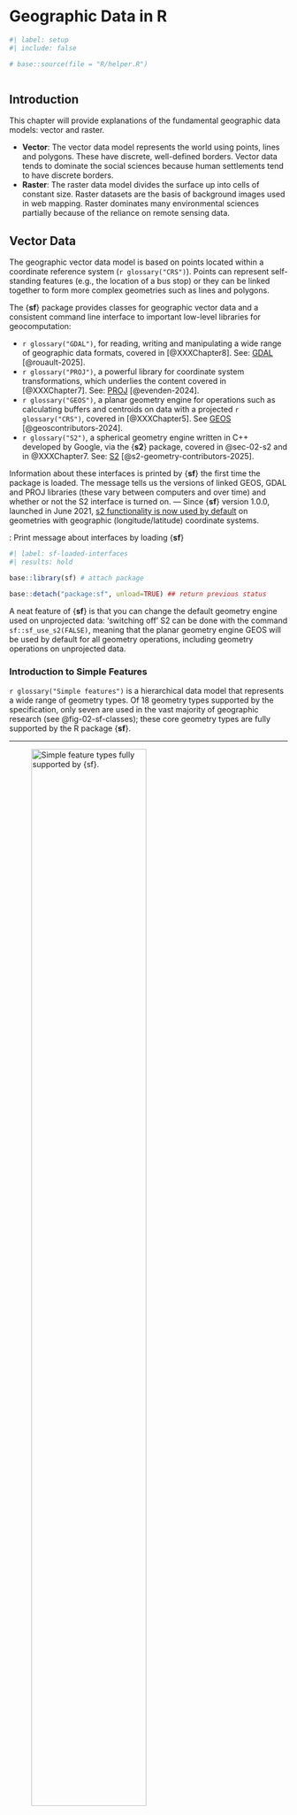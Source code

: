 # Geographic Data in R {#sec-chap02}

```r
#| label: setup
#| include: false

# base::source(file = "R/helper.R")



```

## Introduction

This chapter will provide explanations of the fundamental geographic
data models: vector and raster.

-   **Vector**: The vector data model represents the world using points,
    lines and polygons. These have discrete, well-defined borders.
    Vector data tends to dominate the social sciences because human
    settlements tend to have discrete borders.
-   **Raster**: The raster data model divides the surface up into cells
    of constant size. Raster datasets are the basis of background images
    used in web mapping. Raster dominates many environmental sciences
    partially because of the reliance on remote sensing data.

## Vector Data

The geographic vector data model is based on points located within a
coordinate reference system (`r glossary("CRS")`). Points can represent
self-standing features (e.g., the location of a bus stop) or they can be
linked together to form more complex geometries such as lines and
polygons.

The {**sf**} package provides classes for geographic vector data and a
consistent command line interface to important low-level libraries for
geocomputation:

-   `r glossary("GDAL")`, for reading, writing and manipulating a wide
    range of geographic data formats, covered in [@XXXChapter8]. See:
    [GDAL](https://gdal.org/en/stable/) [@rouault-2025].
-   `r glossary("PROJ")`, a powerful library for coordinate system
    transformations, which underlies the content covered in
    [@XXXChapter7]. See: [PROJ](https://proj.org/en/stable/)
    [@evenden-2024].
-   `r glossary("GEOS")`, a planar geometry engine for operations such
    as calculating buffers and centroids on data with a projected
    `r glossary("CRS")`, covered in [@XXXChapter5]. See
    [GEOS](https://libgeos.org/) [@geoscontributors-2024].
-   `r glossary("S2")`, a spherical geometry engine written in C++
    developed by Google, via the {**s2**} package, covered in
    @sec-02-s2 and in @XXXChapter7. See:
    [S2](http://s2geometry.io/) [@s2-geometry-contributors-2025].

Information about these interfaces is printed by {**sf**} the first time
the package is loaded. The message tells us the versions of linked GEOS,
GDAL and PROJ libraries (these vary between computers and over time) and
whether or not the S2 interface is turned on. --- Since {**sf**} version
1.0.0, launched in June 2021, [s2 functionality is now used by
default](https://r-spatial.org/r/2020/06/17/s2.html) on geometries with
geographic (longitude/latitude) coordinate systems.

:::::: my-r-code
:::: my-r-code-header
::: {#cnj-02-sf-loaded-interfaces}
: Print message about interfaces by loading {**sf**}
:::
::::

::: my-r-code-container
```r
#| label: sf-loaded-interfaces
#| results: hold

base::library(sf) # attach package

base::detach("package:sf", unload=TRUE) ## return previous status
```
:::
::::::

A neat feature of {**sf**} is that you can change the default geometry
engine used on unprojected data: ‘switching off’ S2 can be done with the
command `sf::sf_use_s2(FALSE)`, meaning that the planar geometry engine
GEOS will be used by default for all geometry operations, including
geometry operations on unprojected data.

### Introduction to Simple Features

`r glossary("Simple features")` is a hierarchical data model that
represents a wide range of geometry types. Of 18 geometry types
supported by the specification, only seven are used in the vast majority
of geographic research (see @fig-02-sf-classes); these core geometry
types are fully supported by the R package {**sf**}.

------------------------------------------------------------------------


![Simple feature types fully supported by
{sf}.](img/02-sf-classes-border-min.png){#fig-02-sf-classes
fig-alt="The picture shows a square surrounded by six other squares. Three of the squares contain a geometric object titled POINT, LINESTRING, and POLYGON. Three other squares contain two identical geometric objects titles MULTIOPOINT, MULTILINESTRING, AND MULTIPOLYGON. All these six squares have a connection to the centered square called GEOMETRYCOLLECTION containing all the different objects of the six peripheral squares."
fig-align="center" width="70%"}


------------------------------------------------------------------------

{**sf**} provides the same functionality (and more) previously provided
in three (now deprecated) packages:

-   {**sp**} for data classes
-   {**rgdal**} for data read/write via an interface to GDAL and PROJ
    and
-   {**rgeos**} for spatial operations via an interface to GEOS.

::: {#nte-02-dprecated-packages .callout-note}
###### Deprecated packages & the history of the R-spatial ecosystem

This detailed infos (together with the history of the R-spatial
ecosystem provided in Chapter 1 of the book) I would have needed
earlier. When I started to learn spatial data science (one month ago,
December 2024) I was confused about the many different packages with
similar functionality.
:::

sf’s functionality is well documented on its website at
[r-spatial.github.io/sf/](r-spatial.github.io/sf/) which contains seven
vignettes.

::: {#imp-02-sf-definition .callout-important}
###### Simple feature objects

Simple feature objects in R are stored in a data frame, with geographic
data occupying a special column, usually named ‘geom’ or ‘geometry’.
Simple features are, in essence, data frames with a spatial extension.
:::

:::::::::::::::::::::::::::: my-code-collection
::::: my-code-collection-header
::: my-code-collection-icon
:::

::: {#exm-02-inspect-sf-classes}
: Inspect {**sf**} classes, plotting, summary, and subsetting
:::
:::::

:::::::::::::::::::::::: my-code-collection-container
::::::::::::::::::::::: panel-tabset
###### Inspect data

:::::: my-r-code
:::: my-r-code-header
::: {#cnj-02-inspect-sf-world-data}
: Inspect class and column names of `world`
:::
::::

::: my-r-code-container
```r
#| label: inspect-sf-world-data
#| results: hold

utils::data("world", package = "spData")
base::class(world)
base::names(world)
```

------------------------------------------------------------------------

The contents of the `geom` column give {**sf**} objects their spatial
powers: `world$geom` is a ‘list column’ that contains all the
coordinates of the country polygons.
:::
::::::

###### Plot data

:::::: my-r-code
:::: my-r-code-header
::: {#cnj-02-plot-sf-world-data}
: Plot `world` data
:::
::::

::: my-r-code-container
```r
#| label: fig-02-plot-sf-world-data
#| fig-cap: "Map of the world using the {**sf**} package, with a facet for each attribute."
#| results: hold

sf:::plot.sf(world) # plot produces only the first 9 attributes (1)
sf:::plot.sf(world, max.plot = 10) # 11 cols but 'geom' does not count as attribute (2)
sf:::plot.sf(world, max.plot = Inf) # plot all availabe attributes (3)
```

------------------------------------------------------------------------

Instead of creating a single map by default for geographic objects, as
most GIS programs do, `plot()`ing `sf` objects results in a map for each
variable in the datasets. This behavior can be useful for exploring the
spatial distribution of different variables.

If you attach the {**sf**} package with `library(sf)` then `plot(world)`
would have worked. But it is not the `base::plot()` function as errors
in line 2 and 3 would show. `plot()` is a generic function that is
extended by other packages. {**sf**} contains the non-exported (hidden
from users most of the time and therefore with three columns prefixed)
`sf:::plot.sf()` function which is called behind the scenes.
:::
::::::

###### Summary

:::::: my-r-code
:::: my-r-code-header
::: {#cnj-02-sf-summary}
: Treating sf objects as data frames
:::
::::

::: my-r-code-container
```r
#| label: sf-summary

base::summary(world["lifeExp"]) # infos about the 'geom' column 

base::summary(world$lifeExp) # no infos about the 'geom' column
```

------------------------------------------------------------------------

Treating geographic objects as regular data frames with spatial powers
has many advantages, especially if you are already used to working with
data frames. The commonly used `summary()` function, for example,
provides a useful overview of the variables within the world object.
:::
::::::

###### Subsetting

:::::: my-r-code
:::: my-r-code-header
::: {#cnj-02-sf-subsetting}
: Subsetting `sf` object with base R and {dplyr}
:::
::::

::: my-r-code-container
```r
#| label: sf-subsetting

world[1:2, 1:3] # base R subsetting
world |> # tidyverse subsetting
    dplyr::slice(1:2) |>
    dplyr::select(1:3)
```

------------------------------------------------------------------------

Subsetting is another example where `sf` objects are treating as normal
data frames. The output shows two major differences compared with a
regular data.frame:

-   the inclusion of additional geographic metadata (Geometry type,
    Dimension, Bounding box and coordinate reference system
    information), and
-   the presence of a ‘geometry column’, here named "geom".

Base R and tidyverse subsetting yield the same result, but with slightly
different formatting of the 'geom' column.
:::
::::::

###### Class of 'geom' column

:::::: my-r-code
:::: my-r-code-header
::: {#cnj-02-geom-class}
: Class of the 'geom' column and of one entry of the 'geom' column
:::
::::

::: my-r-code-container
```r
#| label: 02-geom-class
#| results: hold

base::class(world) # class of sf object (sf)
base::class(world$geom) # class of 'geom' column (sfc)
base::class(world$geom[[1]]) # class of first entry of 'geom' (sfg)
```

------------------------------------------------------------------------

Here you can see the hierarchy of the three object types in the {**sf**}
universe. I explain it in reverse order, starting with the lowest level:

-   **sfg (Simple Feature Gemometry)** is the lowest unit; it has only
    coordinates (according to the [well-known
    text](https://en.wikipedia.org/wiki/Well-known_text_representation_of_geometry)
    (`r glossary("WKT")`) standard)
-   **sfc (Simple Feature Gemometry Collection)** is a set of sfg's,
    plus - crucially! - information about interpretation of the
    coordinate reference system / are the coordinates in meters, or
    degrees? plane or sphere? if sphere, which one? this is highly
    standardized stuff, often described in terms of `r glossary("EPSG")`
    codes ([EPSG Geodetic Parameter
    Dataset](https://epsg.org/home.html)).
-   **sf (Simple Feature)** is a sfc geometry with data columns, in
    addition to the geometry.
:::
::::::
:::::::::::::::::::::::
::::::::::::::::::::::::
::::::::::::::::::::::::::::

### Why simple features?

Simple features is a widely supported data model that underlies data
structures in many `r glossary("GISx", "GIS")` applications including
[QGIS](https://qgis.org/) and [PostGIS](https://postgis.net/).

There are numerous advantages using the {**sf**} package:

-   Fast reading and writing of data
-   Enhanced plotting performance
-   `sf` objects can be treated as data frames in most operations
-   `sf` function names are relatively consistent and intuitive (all
    begin with `st_`)
-   `sf` functions can be combined with the \|\> operator and works well
    with the {**tidyverse**} collection of R packages.

`sf::st_read()` vs. `sf::read_sf()` are good examples to show and
compare the support for the {**tidyverse**} pckages.

-   `sf::st_read()` emits verbose messages and returns the file content
    stored in a base R `data.frame`.
-   `sf::read_sf()` silently returns data as a tidyverse `tibble`.

:::::: my-r-code
:::: my-r-code-header
::: {#cnj-02-compare-df-tib}
: Compare `sf::st_read()` with `sf::read_sf()`
:::
::::

::: my-r-code-container
```r
#| label: compare-df-tib

world_dfr = sf::st_read(system.file("shapes/world.gpkg", package = "spData"))
world_tbl = sf::read_sf(system.file("shapes/world.gpkg", package = "spData"))
base::class(world_dfr) # base data.frame
base::class(world_tbl) # tidyverse tibble
```

------------------------------------------------------------------------

Data files from the {**spData**} package are located in the folder
"shapes" inside the {**spData**} package folder.This can be detected
manually in the operating systems by opening the folder "spData" for the
{**spData**} package. To get the file path one has to use the
`base::system.file()` function with the appropriate package name and
providing the path to the file inside this package:
`system.file("shapes/world.gpkg", package = "spData")`.
:::
::::::

::: {#nte-importance-sf .callout-note}
###### {**sf**} is now the go-to package for analysis of spatial vector data in R

{**spatstat**}, a package ecosystem which provides numerous functions
for spatial statistics, and {**terra**} both have vector geographic data
classes, but neither has the same level of uptake as {**sf**} does for
working with vector data. Many popular packages build on {**sf**}.
:::

### Basic Maps

:::::::::::::::::::: my-code-collection
::::: my-code-collection-header
::: my-code-collection-icon
:::

::: {#exm-02-sf-basic-maps}
: Basic maps created with {sf}
:::
:::::

:::::::::::::::: my-code-collection-container
::::::::::::::: panel-tabset
###### Multi-panel plot

:::::: my-r-code
:::: my-r-code-header
::: {#cnj-02-sf-multi-panel-plot}
: Multi-panel plot with {sf}
:::
::::

::: my-r-code-container
```r
#| label: fig-02-sf-multi-panel-plot
#| fig-cap: "A multi-panel plot with {**sf**} creates one sub-plot for each variable of the object."

sf:::plot.sf(world[3:6])
```
:::
::::::

###### Single plot

:::::: my-r-code
:::: my-r-code-header
::: {#cnj-02-sf-single-plot}
: Single plot with {sf}
:::
::::

::: my-r-code-container
```r
#| label: fig-02-sf-single-plot
#| fig-cap: "If the object to be plotted with {sf} has a single variable, then a legend with a continuous color is produced."

sf:::plot.sf(world["pop"])
```
:::
::::::

###### Fixed colors

:::::: my-r-code
:::: my-r-code-header
::: {#cnj-02-sf-fixed-color-plot}
: Plot with {sf} with fixed country and border colors
:::
::::

::: my-r-code-container
```r
#| label: fig-02-sf-fixed-color-plot
#| fig-cap: "You can set fixed colors in the `sf::plot.sf()` commands with `col` and `border` arguments."

sf:::plot.sf(world["pop"], col = "lightblue", border = "black")
```
:::
::::::
:::::::::::::::
::::::::::::::::
::::::::::::::::::::

There are various ways to modify maps with {**sf**}’s plot() method.
Because {**sf**} extends base R plotting methods, `graphics::plot()`’s
arguments work with {**sf**} objects (see `?graphics::plot` and `?par`
for information on arguments.)

:::::::::::::::::::: my-code-collection
::::: my-code-collection-header
::: my-code-collection-icon
:::

::: {#exm-02-sf-adding-plot-layers}
: Adding different layers to plot output of `sf` objects
:::
:::::

:::::::::::::::: my-code-collection-container
::::::::::::::: panel-tabset
###### filters & combining

:::::: my-r-code
:::: my-r-code-header
::: {#cnj-02-sf-filter-and-combine}
: Numbered R Code Title
:::
::::

::: my-r-code-container
```r
#| label: fig-02-sf-filter-and-combine
#| fig-cap: "Plot of Asia added as a layer on top of countries worldwide."

utils::data("world", package = "spData") # get world data

base::library(sf) |> base::suppressPackageStartupMessages() # load {sf}

asia <-  world |> 
    dplyr::filter(continent == "Asia") |> # (1)
    sf::st_union()

plot(world["pop"], reset = FALSE)
plot(asia, add = TRUE, col = "red")

detach("package:sf", unload = TRUE) # return to previous state, unload {sf}
```

------------------------------------------------------------------------

Plots are added as layers to existing images by setting `add = TRUE`.
Line (1) in the above code chunk filters countries in Asia and combines
them in line (2) into a single feature.

We can now plot the Asian continent over a map of the world. Note that
the first plot (line (3)) must only have one facet for `add = TRUE` to
work. If the first plot has a key (legend), `reset = FALSE` must be
used.
:::
::::::

###### unprojected

:::::: my-r-code
:::: my-r-code-header
::: {#cnj-02-sf-overlay-circles-unprojected}
: Overlay circles representing country population on a world map
(unprojected version)
:::
::::

::: my-r-code-container
```r
#| label: fig-02-sf-overlay-circles-unprojected
#| fig-cap: "Overlaying circles, whose diameters (set with `cex =`) represent country populations, on a map of the world. Unprojected version"



base::library(sf) |> base::suppressPackageStartupMessages() # load {sf}

plot(world["continent"], reset = FALSE)                    # (1)
cex = base::sqrt(world$pop) / 10000                        # (2)
world_cents = sf::st_centroid(world, of_largest = TRUE)    # (3)
plot(sf::st_geometry(world_cents), add = TRUE, cex = cex)  # (4)

detach("package:sf", unload = TRUE) # return to previous state, unload {sf}
```

------------------------------------------------------------------------

The code above uses the function `sf::st_centroid()` to convert one
geometry type (polygons) to another (points) (see @XXXChapter5), the
aesthetics of which are varied with the `cex` argument.

The `sf::st_centroid()` function (line 3) produced: *'Warning:
st_centroid assumes attributes are constant over geometries'*.

> "The reason for this is that the dataset contains variables with
> values that are associated with entire polygons … meaning they are not
> associated with a POINT geometry replacing the polygon."
> [@pebesma-2023, chapter 5]
:::
::::::

###### projected

:::::: my-r-code
:::: my-r-code-header
::: {#cnj-02-sf-overlay-circles-projected}
: Overlay circles representing country population on a world map
(projected version)
:::
::::

::: my-r-code-container
```r
#| label: fig-02-sf-overlay-circles-projected
#| fig-cap: "Overlaying circles, whose diameters (set with `cex =`) represent country populations, on a map of the world. Projected version"

utils::data("world", package = "spData")

base::library(sf) |> base::suppressPackageStartupMessages() # load {sf}

world_proj = sf::st_transform(world, "+proj=eck4")                                   # (1)
world_cents = sf::st_centroid(world_proj, of_largest_polygon = TRUE)                 # (2)
graphics::par(mar = c(0, 0, 0, 0))                                                   # (3)
plot(world_proj["continent"], reset = FALSE, main = "", key.pos = NULL)              # (4)
g = sf::st_graticule()                                                               # (5)
g = sf::st_transform(g, crs = "+proj=eck4")                                          # (6)
plot(g$geometry, add = TRUE, col = "lightgray")                                      # (7)
cex = base::sqrt(world$pop) / 10000                                                  # (8)
plot(sf::st_geometry(world_cents), add = TRUE, cex = cex, lwd = 2, graticule = TRUE) # (9)

detach("package:sf", unload = TRUE) # return to previous state, unload {sf}
```

------------------------------------------------------------------------

For the above code I used the [script
02-contplot.R](https://github.com/geocompx/geocompr/blob/main/code/02-contpop.R).
There are new code lines to change the unprojected to a projected figure
that I do not yet understand fully.
:::
::::::
:::::::::::::::

In all code chunks of this code collection I had to attach {**sf**}
because the `sf:plot.sf(`) commands did not work. I received the error
message '*Error in if (ncol(x) == 1) { : argument is of length zero*'.
After changing the original code of the function to
`if (isTRUE(x) && ncol(x) == 1)` I received other errors. Finally I gave
up and used the standard `base::library(sf)`.
::::::::::::::::
::::::::::::::::::::

{**sf**}’s plot method also has arguments specific to geographic data.
`expandBB`, for example, can be used to plot an `sf` object in context:
it takes a numeric vector of length four that expands the bounding box
of the plot relative to zero in the following order: bottom, left, top,
right. This is used in the following code to plot India in the context
of its giant Asian neighbors, with an emphasis on China to the east.

:::::::::::::::: my-code-collection
::::: my-code-collection-header
::: my-code-collection-icon
:::

::: {#exm-02-using-expandBB}
: Using `expandBB` argument to plot an `sf` object in context
:::
:::::

:::::::::::: my-code-collection-container
::::::::::: panel-tabset
###### no labels

:::::: my-r-code
:::: my-r-code-header
::: {#cnj-02-sf-plot-expandBB-no-labels}
: Creating context by plotting with the `expandBB` argument (without
labels)
:::
::::

::: my-r-code-container
```r
#| label: fig-02-sf-plot-expandBB-no-labels
#| fig-cap: "India in context, demonstrating the `expandBB` argument (without labels)."
#| results: hold

base::library(sf) |> base::suppressPackageStartupMessages() # load {sf}

india <- world |> 
    dplyr::filter(name_long == "India")
world_asia <- world |> 
    dplyr::filter(continent == "Asia")

plot(sf::st_geometry(india), expandBB = c(-0.2, 0.5, 0, 1), col = "gray", lwd = 3)
plot(sf::st_geometry(world_asia), add = TRUE)

detach("package:sf", unload = TRUE) # return to previous state, unload {sf}
```
:::
::::::

###### with labels

:::::: my-r-code
:::: my-r-code-header
::: {#cnj-02-sf-plot-expandBB-with-labels}
: Creating context by plotting with the `expandBB` argument (with
labels)
:::
::::

::: my-r-code-container
```r
#| label: fig-02-sf-plot-expandBB-with-labels
#| fig-cap: "India in context, demonstrating the `expandBB` argument (with labels)."
#| results: hold
#| warning: FALSE

utils::data("world", package = "spData")
base::library(sf) |> base::suppressPackageStartupMessages() # load {sf}

india <- world |> 
    dplyr::filter(name_long == "India")
world_asia <- world |> 
    dplyr::filter(continent == "Asia")
indchi  <-  
    world_asia[grepl("Indi|Chi", world_asia$name_long), ]
indchi_coords <- 
    sf::st_centroid(indchi) |> 
    sf::st_coordinates()

old_par = graphics::par(mar = rep(0, 4))

plot(sf::st_geometry(india), expandBB = c(-0.2, 0.5, 0, 1), col = "gray", lwd = 3)
plot(world_asia[0], add = TRUE)
terra::text(indchi_coords[, 1], indchi_coords[, 2], indchi$name_long)

graphics::par(old_par)

detach("package:sf", unload = TRUE) # return to previous state, unload {sf}
```
:::
::::::
:::::::::::

Note the use of `lwd` (linewidth) to emphasize India in the plotting
code. See @XXXChapter9-2 for other visualization techniques for
representing a range of geometry types, the subject of the next section.
::::::::::::
::::::::::::::::

### Geometry Types

Generally, well-known binary (`r glossary("WKB")`) or well-known text
(`r glossary("WKT")`) are the standard encoding for simple feature
geometries.

-   **WKB** representations are usually hexadecimal strings easily
    readable for computers. This is why GIS and spatial databases use
    WKB to transfer and store geometry objects.
-   **WKT**, on the other hand, is a human-readable text markup
    description of simple features. Both formats are exchangeable.

### The sf class

Simple features consist of two main parts: geometries and non-geographic
attributes. @fig-02-sf-diagram shows how an `sf` object is created –
geometries come from an `sfc` object, while attributes are taken from a
`data.fram`e or `tibble`.

![Building blocks of `sf`
objects](img/02-sf-diagram-border-min.png){#fig-02-sf-diagram
fig-alt="alt-text"
fig-align="center" width="100%"}

More about building sf geometries from scratch see @sec-02-sf-sfg and
@sec-02-sf-sfc.

:::::::::::::::: my-code-collection
::::: my-code-collection-header
::: my-code-collection-icon
:::

::: {#exm-02-sf-builing-blocks}
: Creation and Class of sf Building Blocks
:::
:::::

:::::::::::: my-code-collection-container
::::::::::: panel-tabset
###### Creation

:::::: my-r-code
:::: my-r-code-header
::: {#cnj-02-sf-building-block-creation}
: Building blocks of `sf` objects
:::
::::

::: my-r-code-container
```r
#| label: sf-building-block-creation

(lnd_point = sf::st_point(c(0.1, 51.5))   )              # (1) sfg object
(lnd_geom = sf::st_sfc(lnd_point, crs = "EPSG:4326"))    # (2) sfc object
(
    lnd_attrib = base::data.frame(                       # (3) data.frame object
      name = "London",
      temperature = 25,
      date = base::as.Date("2023-06-21")
    )
)
(lnd_sf = sf::st_sf(lnd_attrib, geometry = lnd_geom))    # (4) sf object



```

------------------------------------------------------------------------

-   **Line 1**: The coordinates were used to create the simple feature
    geometry (sfg).
-   **Line 2**: The geometry was converted into a simple feature
    geometry column (sfc), with a `r glossary("CRS")`.
-   **Line 3**: Attributes were stored in a data.frame.
-   **Line 4**: The data.frame was combined with the sfc object. The
    results in an sf object.

The result shows that `sf` objects actually have two classes, `sf` and
`data.frame`. Simple features are simply data frames (square tables),
but with spatial attributes stored in a list column, usually called
geometry or geom, as described in @imp-02-sf-definition. This duality is
central to the concept of simple features: most of the time a `sf` can
be treated as and behaves like a data.frame. **Simple features are, in
essence, data frames with a spatial extension.**
:::
::::::

###### Classes

:::::: my-r-code
:::: my-r-code-header
::: {#cnj-02-sf-classes}
: Classes of sf Building Blocks
:::
::::

::: my-r-code-container
```r
#| label: sf-classes

base::class(lnd_point)  # sfg
base::class(lnd_geom)   # sfc
base::class(lnd_attrib) # data.frame
base::class(lnd_sf)     # sf
```

------------------------------------------------------------------------

Depending of the created geometry type POINT can be replaced by
LINESTRING, POLYGON, MUTLIPOINT, MULTILINESTRING, MULTIPOLYGON. It is
most often the case that the objects are of identical type. In case of a
mix of types or an empty set, POINT (or any of the other mentioned
gemoetries) are set to the superclass GEOMETRY.
:::
::::::
:::::::::::
::::::::::::
::::::::::::::::

@fig-02-building-blocks-sf shows --- as a kind of summary --- the
different `sf` objects in their contexts [Picture taken from
@sadler-2018].

![Building Blocks of sf
objects](img/02-sf-building-blocks-border-min.jpg){#fig-02-building-blocks-sf
fig-alt="alt-text" style="border: 0px solid black; padding: 5px;"
fig-align="center" width="100%"}

### Simple Feature Geometries (sfg) {#sec-02-sf-sfg}

The `r glossary("sfg")` class represents the different simple feature geometry types in R: point, linestring, polygon (and their ‘multi’ equivalents, such as multipoints) or geometry collection.

Usually you are spared the tedious task of creating geometries on your own since you can simply import an already existing spatial file. However, there are a set of functions to create simple feature geometry objects (sfg) from scratch, if needed. The names of these functions are simple and consistent, as they all start with the `st_` prefix and end with the name of the geometry type in lowercase letters:

- A point: `sf::st_point()`
- A linestring: `sf::st_linestring()`
- A polygon: `sf::st_polygon()`
- A multipoint: `sf::st_multipoint()`
- A multilinestring: `sf::st_multilinestring()`
- A multipolygon: `sf::st_multipolygon()`
- A geometry collection: `sf::st_geometrycollection()`

sfg objects can be created from three base R data types:

- **Numeric vector**: a single point
- **Matrix**: a set of points, where each row represents a point, a multipoint or linestring
- **List**: a collection of objects such as matrices, multilinestrings or geometry collections.

::: {.my-code-collection}
:::: {.my-code-collection-header}
::::: {.my-code-collection-icon}
:::::
:::::: {#exm-02-creating-sfg}
: Creating Simple Feature Geometries (sfg)
::::::

::::

::::{.my-code-collection-container}

::: {.panel-tabset}

###### Numeric Vectors

:::::{.my-r-code}
:::{.my-r-code-header}
:::::: {#cnj-02-create-single-points}
: Create single points from numerical vectors
::::::
:::
::::{.my-r-code-container}
```r
#| label: create-single-points

sf::st_point(base::c(5, 2))                 # XY point
sf::st_point(base::c(5, 2, 3))              # XYZ point
sf::st_point(base::c(5, 2, 1), dim = "XYM") # XYM point
sf::st_point(base::c(5, 2, 3, 1))           # XYZM point
```


***

"XYZ" refers to coordinates where the third dimension represents altitude, "XYM" refers to three-dimensional coordinates where the third dimension refers to something else ("M" for measure).

The results show that XY (2D coordinates), XYZ (3D coordinates, Z = altitude) and XYZM (3D with an additional variable, typically measurement accuracy, M = measurement) point types are created from vectors of lengths 2, 3, and 4, respectively. The XYM type must be specified using the `dim` argument (which is short for dimension).
::::
:::::


###### Matrices

:::::{.my-r-code}
:::{.my-r-code-header}
:::::: {#cnj-02-create-multipoint-linestring}
: Create multipoint and linestring from matrices
::::::
:::
::::{.my-r-code-container}
```r
#| label: create-multipoint-linestring


multipoint_matrix = base::rbind(c(5, 2), c(1, 3), c(3, 4), c(3, 2))
sf::st_multipoint(multipoint_matrix) ## MULTIPOINT


linestring_matrix = base::rbind(c(1, 5), c(4, 4), c(4, 1), c(2, 2), c(3, 2))
sf::st_linestring(linestring_matrix) ## LINESTRING
```

***

The `base::rbind()` function simplifies the creation of matrices.

I have `base::` not prefixed to `c()`.
::::
:::::

###### Lists

:::::{.my-r-code}
:::{.my-r-code-header}
:::::: {#cnj-02-create-from-lists}
: Create polygons from lists
::::::
:::
::::{.my-r-code-container}
```r
#| label: create-from-lists

## POLYGON
polygon_list = base::list(base::rbind(c(1, 5), c(2, 2), c(4, 1), c(4, 4), c(1, 5)))
sf::st_polygon(polygon_list) 

## POLYGON with a hole
polygon_border = base::rbind(c(1, 5), c(2, 2), c(4, 1), c(4, 4), c(1, 5))
polygon_hole = base::rbind(c(2, 4), c(3, 4), c(3, 3), c(2, 3), c(2, 4))
polygon_with_hole_list = base::list(polygon_border, polygon_hole)
sf::st_polygon(polygon_with_hole_list) 


## MULTILINESTRING
multilinestring_list = base::list(base::rbind(c(1, 5), c(4, 4), c(4, 1), c(2, 2), c(3, 2)), 
                            base::rbind(c(1, 2), c(2, 4)))
sf::st_multilinestring(multilinestring_list) 


## MULTIPOLYGON
multipolygon_list = base::list(base::list(base::rbind(c(1, 5), c(2, 2), c(4, 1), c(4, 4), c(1, 5))),
                         base::list(base::rbind(c(0, 2), c(1, 2), c(1, 3), c(0, 3), c(0, 2))))
sf::st_multipolygon(multipolygon_list) 

## GEOMETRYCOLLECTION
geometrycollection_list = base::list(sf::st_multipoint(multipoint_matrix),
                              sf::st_linestring(linestring_matrix))
sf::st_geometrycollection(geometrycollection_list) 

```

***

I have `base::` not prefixed to `c()`.

::::
:::::


:::

::::
:::::

### Simple feature columns (sfc) {#sec-02-sf-sfc}

One `r glossary("sfg")` object contains only a single simple feature geometry. A simple feature geometry column (`r glossary("sfc")`) is a list of sfg objects, which is additionally able to contain information about the `r glossary("CRS")` in use. For instance, to combine two simple features into one object with two features, we can use the `sf::st_sfc()` function. This is important since **sfc represents the geometry column in sf data frames**.


::: {.my-code-collection}
:::: {.my-code-collection-header}
::::: {.my-code-collection-icon}
:::::
:::::: {#exm-02-sfc}
: Simple feature columns (sfc)
::::::

::::

::::{.my-code-collection-container}

::: {.panel-tabset}

###### sfc POINT

:::::{.my-r-code}
:::{.my-r-code-header}
:::::: {#cnj-02-sfc-point}
: Geometry set of two POINTS features
::::::
:::
::::{.my-r-code-container}
```r
#| label: sfc-point

point1 = sf::st_point(c(5, 2))
point2 = sf::st_point(c(1, 3))
points_sfc = sf::st_sfc(point1, point2)
points_sfc
```


***

Besides returning the  dimensions of the bounding box it also returns the `r glossary("CRS")`. In this case it is `NA` (not available)
::::
:::::


###### sfc POLYGON

:::::{.my-r-code}
:::{.my-r-code-header}
:::::: {#cnj-sfc-polygon}
: Geometry set of two POLYGON features and showing the resulting sfc types
::::::
:::
::::{.my-r-code-container}
```r
#| label: sfc-polygon

polygon_list1 = list(rbind(c(1, 5), c(2, 2), c(4, 1), c(4, 4), c(1, 5)))
polygon1 = sf::st_polygon(polygon_list1)
polygon_list2 = list(rbind(c(0, 2), c(1, 2), c(1, 3), c(0, 3), c(0, 2)))
polygon2 = sf::st_polygon(polygon_list2)
( polygon_sfc = sf::st_sfc(polygon1, polygon2) )
( geom_type <- sf::st_geometry_type(polygon_sfc) )

base::class(polygon_sfc)
base::class(geom_type)
base::levels(geom_type)
```
***

In most cases, an sfc object contains objects of the same geometry type. Therefore, when we convert sfg objects of type polygon into a simple feature geometry column, we would also end up with an sfc object of type polygon, which can be verified with `sf::st_geometry_type()`.

(You will get a similar result binding several MULTILINESTRINGs together, or another type of geometry. I will skip this code chunk.)

Additionally I was here interested to get all 18 levels of the geometry type of "polygon_sfc" with `base::levels()`. I knew already of the first eight but the rest are new to me. Detailed information about all types can be found in the {**sf**} vignette [1. Simple Features of R](https://r-spatial.github.io/sf/articles/sf1.html) under the section [Simple feature geometry types](https://r-spatial.github.io/sf/articles/sf1.html#simple-feature-geometry-types).


::: {.callout-note #nte-02-difference-gemoetry-geometrycollection}
###### What is the difference between GEOMETRY and GEOMETRYCOLLECTION?

- GEOMETRY is used to describe a **list of geometries** of varying types or an empty set.
- GEOMETRYCOLLECTION is used to describe a **single geometry** that can contain multiple types of geometries.
:::

(Here I have abstained from prefixing `base::` to `c()`, `list()` and `rbind()`)
::::
:::::

###### sfc GEOMETRY

:::::{.my-r-code}
:::{.my-r-code-header}
:::::: {#cnj-02-sfc-geometry}
: Geometry set of two different geometry features and showing the resulting sfc types
::::::
:::
::::{.my-r-code-container}
```r
#| label: sfc-geometry

point_polygon_sfc = sf::st_sfc(point1, polygon1) 
sf::st_geometry_type(point_polygon_sfc)
class(point_polygon_sfc)
```
***

It is also possible to create an sfc object from sfg objects with different geometry types. It results in the superclass GEOMETRY.
::::
:::::

###### Set CRS

:::::{.my-r-code}
:::{.my-r-code-header}
:::::: {#cnj-02-set-crs}
: Check and set Coordinate Reference System (CRS)
::::::
:::
::::{.my-r-code-container}
```r
#| label: set-crs

# Check the CRS
sf::st_crs(points_sfc)

# Set the CRS with an identifier referring to an 'EPSG' CRS code:
points_sfc_wgs = sf::st_sfc(point1, point2, crs = "EPSG:4326")

# print CRS
sf::st_crs(points_sfc_wgs) 
```

***

All geometries in sfc objects must have the same `r glossary("CRS")`. A CRS can be specified with the crs argument of `sf::st_sfc()` (or `sf::st_sf()`), which takes a CRS identifier provided as a text string, such as `crs = "EPSG:4326"` (see @XXXSection7-2 for other CRS representations and details on what this means).

::::
:::::

:::

::::
:::::

### The sfheaders package

{**sfheaders**} is an R package that speeds-up the construction, conversion and manipulation of `sf` objects [@sfheaders]). It focuses on building `sf` objects from vectors, matrices and data frames, rapidly, and without depending on the {**sf**} library; and exposing its underlying C++ code through header files (hence the name, sfheaders). (See the package profile at @sec-sfheaders.)

This approach enables others to extend it using compiled and fast-running code. Every core {**sfheaders**} function has a corresponding C++ implementation, as described in the [Cpp vignette](https://dcooley.github.io/sfheaders/articles/Cpp.html). For most people, the R functions will be more than sufficient to benefit from the computational speed of the package. {**sfheaders**} was developed separately from {**sf**}, but aims to be fully compatible, creating valid `sf` objects of the type described in preceding sections.

The simplest use case for sfheaders is demonstrated in the code chunks below with examples of building `sfg`, `sfc`, and `sf` objects showing:

- A vector converted to sfg_POINT
- A matrix converted to sfg_LINESTRING
- A data frame converted to sfg_POLYGON

::: {.my-code-collection}
:::: {.my-code-collection-header}
::::: {.my-code-collection-icon}
:::::
:::::: {#exm-ID}
: Title for code collection
::::::

::::

::::{.my-code-collection-container}

::: {.panel-tabset}

###### Vector

:::::{.my-r-code}
:::{.my-r-code-header}
:::::: {#cnj-02-sfheaders-vector}
: Creating the simplest possible sfg object 
::::::
:::
::::{.my-r-code-container}
```r
#| label: sfheaders-vector

v = base::c(1, 1)
v_sfg_sfh = sfheaders::sfg_point(obj = v)
v_sfg_sfh # printing without sf loaded
#>      [,1] [,2]
#> [1,]    1    1
#> attr(,"class")
#> [1] "XY"    "POINT" "sfg" 


# printing with sf loading
v_sfg_sf = sf::st_point(v)
base::print(v_sfg_sf) == print(v_sfg_sfh)
```
***

This creates the simplest possible sfg object, a single coordinate pair, assigned to a vector named v:

Instead to get as result the underlying structure from the first part of the code (it should result in the four lines of the out-commented code) I got just `POINT (1 1)`. I do not know why this is the case. The version 0.4.4 from 2024-01-18 I have used here newer than the version in the book. Perhaps that the reason that the results are now identical between loading {**sf**} and not loading it?


When printing with {sf} loaded, my result is identical with the output in the book.
::::
:::::


###### Matrix and data.frame

:::::{.my-r-code}
:::{.my-r-code-header}
:::::: {#cnj-02-sfheaders-matrix-df}
: Creating `sfg` objects from matrices and data frames with {**sfheaders**}
::::::
:::
::::{.my-r-code-container}
```r
#| label: sfheaders-matrix-df

# matrices
m = base::matrix(1:8, ncol = 2)
sfheaders::sfg_linestring(obj = m)

# data frames
df = base::data.frame(x = 1:4, y = 4:1)
sfheaders::sfg_polygon(obj = df)
```
***


::::
:::::

###### sfc

:::::{.my-r-code}
:::{.my-r-code-header}
:::::: {#cnj-02-sfheaders-sfc}
: Creating simple feature columns (`sfc`) with {**sfheaders**}
::::::
:::
::::{.my-r-code-container}
```r
#| label: sfheaders-sfc

sfheaders::sfc_point(obj = v)
sfheaders::sfc_linestring(obj = m)
sfheaders::sfc_polygon(obj = df)
```

::::
:::::

###### sf

:::::{.my-r-code}
:::{.my-r-code-header}
:::::: {#cnj-02-sfheaders-sf}
: Creating sf objects with {**sfheaders**}
::::::
:::
::::{.my-r-code-container}
```r
#| label: sfheaders-sf

sfheaders::sf_point(obj = v)
sfheaders::sf_linestring(obj = m)
sfheaders::sf_polygon(obj = df)
```

::::
:::::

###### CRS

:::::{.my-r-code}
:::{.my-r-code-header}
:::::: {#cnj-02-sfheaders-crs}
: Setting the CRS for calculations or geometric operations using {**sf**} functions
::::::
:::
::::{.my-r-code-container}
```r
#| label: sfheaders-crs

df_sf = sfheaders::sf_polygon(obj = df)
sf::st_crs(df_sf) = "EPSG:4326"
```

In all of the previous examples of this code collection, the CRS was not defined. If you plan on doing any calculations or geometric operations using sf functions, we encourage you to set the CRS (see @XXXChapter7 for details):


::::
:::::

:::

::::
:::::

{**sfheaders**} is also good at ‘deconstructing’ and ‘reconstructing’ `sf` objects, meaning converting geometry columns into data frames that contain data on the coordinates of each vertex and geometry feature (and multi-feature) ids. It is fast and reliable at ‘casting’ geometry columns to different types, a topic covered in @XXXChapter5. Benchmarks, in the [package’s documentation](https://dcooley.github.io/sfheaders/articles/examples.html#performance) show it is much faster than the {**sf**} package for such operations.

:::::{.my-remark}
:::{.my-remark-header}
:::::: {#rem-02-sfheaders}
: {**sfheaders**} at the moment for me not relevant
::::::
:::
::::{.my-remark-container}
I understand that the biggest advantage of {**sfheaders**} is speed in the calculation. At the moment I agree with the following observation:

> For most people, the R functions [of the {**sf**} package] will be more than sufficient to benefit from the computational speed of the package.

Additionally I am still lacking experience with {**sf**} and therefore don't want to learn similar packages at the same time. 
::::
:::::

### Spherical geometry operations with S2 {#sec-02-s2}

Since {**sf**} version 1.0.0, R supports spherical geometry operations ‘out of the box’ (and by default), thanks to its interface to Google’s S2 spherical geometry engine via the {**s2**} interface package (s2 package profile: @sec-s2).

S2 is perhaps best known as an example of a Discrete Global Grid System (`r glossary("DGGS")`). Another example is the [H3](https://h3geo.org/) global hexagonal hierarchical spatial index, supported by the R packages {h3r}, {h3jsr}, and {h3lib}. The differences is a complex theme I don't want to tackle yet with my insufficient geocomputing knowledge.

Although potentially useful for describing locations anywhere on Earth using character strings, the main benefit of {**sf**}’s interface to {**S2**} is its provision of drop-in functions for calculations such as distance, buffer, and area calculations, as described in [vignette 7](https://r-spatial.github.io/sf/articles/sf7.html) of {**sf**}’s documentation.

{**sf**} can run in two modes with respect to {**S2**}: on and off. By default the {**S2**} geometry engine is turned on, as can be verified with the following command: `sf::sf_use_s2()` results in `r sf::sf_use_s2()`.

An example of the consequences of turning the geometry engine off can be shown, by creating buffers around the india object created earlier in the chapter (note the warnings emitted when S2 is turned off):

:::::{.my-r-code}
:::{.my-r-code-header}
:::::: {#cnj-02-diff-s2-on-off}
: Example of the consequences of turning the geometry engine off
::::::
:::
::::{.my-r-code-container}
```r
#| label: diff-s2-on-off

india_buffer_with_s2 = sf::st_buffer(india, 1) # 1 meter
sf::sf_use_s2(FALSE)
india_buffer_without_s2 = sf::st_buffer(india, 1) # 1 degree
```

::::
:::::

![Example of the consequences of turning off the S2 geometry engine.](img/02-s2example-2-border-min.png){#fig-02-s2-example
fig-alt="alt-text" fig-align="center" 
width="100%"}

Both representations of a buffer around India were created with the same command `sf::st_buffer(india, 1)` but the purple polygon object was created with S2 switched on, resulting in a buffer of 1 m. The larger light green polygon was created with S2 switched off, resulting in a buffer of 1 degree, which is not accurate. 

The right panel of Figure 2.12 is incorrect, as the buffer of 1 degree does not return the equal distance around the india polygon. (The explanation why this is the case comes in @XXXSection7-4).

Throughout this book, we will assume that S2 is turned on, unless explicitly stated. There some edge cases include operations on polygons that are not valid according to S2’s stricter definition. If you see error messages such as `#> Error in s2_geography_from_wkb ...` it may be worth trying the command that generated the error message again, after turning off S2. 



:::::{.my-r-code}
:::{.my-r-code-header}
:::::: {#cnj-02-turn-on-s2}
: Turn S2 on again
::::::
:::
::::{.my-r-code-container}
```r
#| label: turn-on-s2

sf::sf_use_s2(TRUE)
sf::sf_use_s2()
```

::::
:::::


## Raster data

